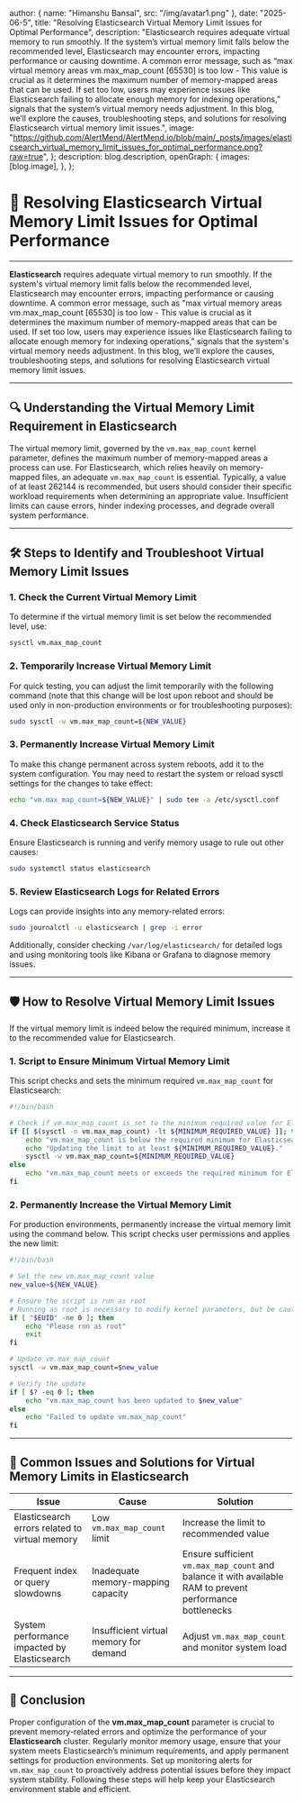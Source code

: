 
  author: { name: "Himanshu Bansal", src: "/img/avatar1.png" },
  date: "2025-06-5",
  title: "Resolving Elasticsearch Virtual Memory Limit Issues for Optimal Performance",
  description:
    "Elasticsearch requires adequate virtual memory to run smoothly. If the system’s virtual memory limit falls below the recommended level, Elasticsearch may encounter errors, impacting performance or causing downtime. A common error message, such as “max virtual memory areas vm.max_map_count [65530] is too low - This value is crucial as it determines the maximum number of memory-mapped areas that can be used. If set too low, users may experience issues like Elasticsearch failing to allocate enough memory for indexing operations,” signals that the system’s virtual memory needs adjustment. In this blog, we’ll explore the causes, troubleshooting steps, and solutions for resolving Elasticsearch virtual memory limit issues.",
  image: "https://github.com/AlertMend/AlertMend.io/blob/main/_posts/images/elasticsearch_virtual_memory_limit_issues_for_optimal_performance.png?raw=true",
};
  description: blog.description,
  openGraph: {
    images: [blog.image],
  },
};


# 🚀 **Resolving Elasticsearch Virtual Memory Limit Issues for Optimal Performance**
---

**Elasticsearch** requires adequate virtual memory to run smoothly. If the system's virtual memory limit falls below the recommended level, Elasticsearch may encounter errors, impacting performance or causing downtime. A common error message, such as "max virtual memory areas vm.max\_map\_count [65530] is too low - This value is crucial as it determines the maximum number of memory-mapped areas that can be used. If set too low, users may experience issues like Elasticsearch failing to allocate enough memory for indexing operations," signals that the system's virtual memory needs adjustment. In this blog, we’ll explore the causes, troubleshooting steps, and solutions for resolving Elasticsearch virtual memory limit issues.

---

## 🔍 **Understanding the Virtual Memory Limit Requirement in Elasticsearch**

The virtual memory limit, governed by the `vm.max_map_count` kernel parameter, defines the maximum number of memory-mapped areas a process can use. For Elasticsearch, which relies heavily on memory-mapped files, an adequate `vm.max_map_count` is essential. Typically, a value of at least 262144 is recommended, but users should consider their specific workload requirements when determining an appropriate value. Insufficient limits can cause errors, hinder indexing processes, and degrade overall system performance.

---

## 🛠️ **Steps to Identify and Troubleshoot Virtual Memory Limit Issues**

### 1. **Check the Current Virtual Memory Limit**

To determine if the virtual memory limit is set below the recommended level, use:

```bash
sysctl vm.max_map_count
```

### 2. **Temporarily Increase Virtual Memory Limit**

For quick testing, you can adjust the limit temporarily with the following command (note that this change will be lost upon reboot and should be used only in non-production environments or for troubleshooting purposes):

```bash
sudo sysctl -w vm.max_map_count=${NEW_VALUE}
```

### 3. **Permanently Increase Virtual Memory Limit**

To make this change permanent across system reboots, add it to the system configuration. You may need to restart the system or reload sysctl settings for the changes to take effect:

```bash
echo "vm.max_map_count=${NEW_VALUE}" | sudo tee -a /etc/sysctl.conf
```

### 4. **Check Elasticsearch Service Status**

Ensure Elasticsearch is running and verify memory usage to rule out other causes:

```bash
sudo systemctl status elasticsearch
```

### 5. **Review Elasticsearch Logs for Related Errors**

Logs can provide insights into any memory-related errors:

```bash
sudo journalctl -u elasticsearch | grep -i error
```

Additionally, consider checking `/var/log/elasticsearch/` for detailed logs and using monitoring tools like Kibana or Grafana to diagnose memory issues.

---

## 🛡️ **How to Resolve Virtual Memory Limit Issues**

If the virtual memory limit is indeed below the required minimum, increase it to the recommended value for Elasticsearch.

### 1. **Script to Ensure Minimum Virtual Memory Limit**

This script checks and sets the minimum required `vm.max_map_count` for Elasticsearch:

```bash
#!/bin/bash

# Check if vm.max_map_count is set to the minimum required value for Elasticsearch
if [[ $(sysctl -n vm.max_map_count) -lt ${MINIMUM_REQUIRED_VALUE} ]]; then
    echo "vm.max_map_count is below the required minimum for Elasticsearch."
    echo "Updating the limit to at least ${MINIMUM_REQUIRED_VALUE}."
    sysctl -w vm.max_map_count=${MINIMUM_REQUIRED_VALUE}
else
    echo "vm.max_map_count meets or exceeds the required minimum for Elasticsearch."
fi
```

### 2. **Permanently Increase the Virtual Memory Limit**

For production environments, permanently increase the virtual memory limit using the command below. This script checks user permissions and applies the new limit:

```bash
#!/bin/bash

# Set the new vm.max_map_count value
new_value=${NEW_VALUE}

# Ensure the script is run as root
# Running as root is necessary to modify kernel parameters, but be cautious of the security implications. Consider creating a dedicated user with specific permissions where possible.
if [ "$EUID" -ne 0 ]; then
    echo "Please run as root"
    exit
fi

# Update vm.max_map_count
sysctl -w vm.max_map_count=$new_value

# Verify the update
if [ $? -eq 0 ]; then
    echo "vm.max_map_count has been updated to $new_value"
else
    echo "Failed to update vm.max_map_count"
fi
```

---

## 🔄 **Common Issues and Solutions for Virtual Memory Limits in Elasticsearch**

| **Issue**                                      | **Cause**                              | **Solution**                                                                                              |
| ---------------------------------------------- | -------------------------------------- | --------------------------------------------------------------------------------------------------------- |
| Elasticsearch errors related to virtual memory | Low `vm.max_map_count` limit           | Increase the limit to recommended value                                                                   |
| Frequent index or query slowdowns              | Inadequate memory-mapping capacity     | Ensure sufficient `vm.max_map_count` and balance it with available RAM to prevent performance bottlenecks |
| System performance impacted by Elasticsearch   | Insufficient virtual memory for demand | Adjust `vm.max_map_count` and monitor system load                                                         |

---

## 🚀 **Conclusion**

Proper configuration of the **vm.max\_map\_count** parameter is crucial to prevent memory-related errors and optimize the performance of your **Elasticsearch** cluster. Regularly monitor memory usage, ensure that your system meets Elasticsearch’s minimum requirements, and apply permanent settings for production environments. Set up monitoring alerts for `vm.max_map_count` to proactively address potential issues before they impact system stability. Following these steps will help keep your Elasticsearch environment stable and efficient.
